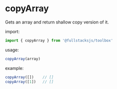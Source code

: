 # copyArray

Gets an array and return shallow copy version of it.

import:
```typescript copy
import { copyArray } from '@fullstacksjs/toolbox'
```

usage:
```typescript copy
copyArray(array)
```

example:
```typescript copy
copyArray([])    // []
copyArray([1])   // []
```
